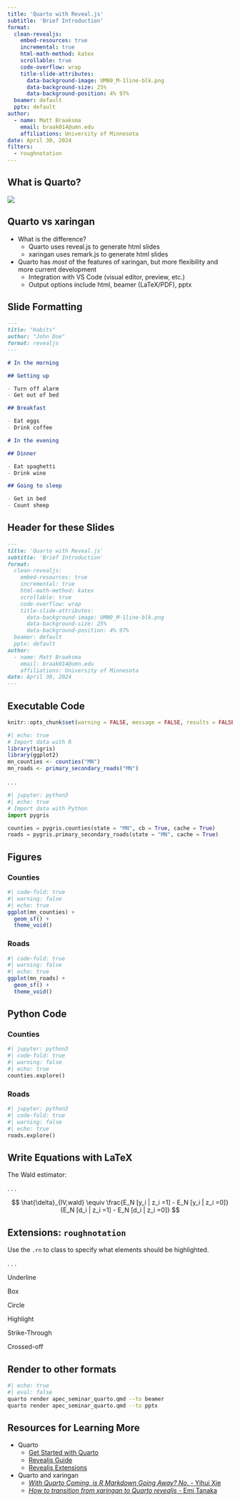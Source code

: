 ```yaml
---
title: 'Quarto with Reveal.js'
subtitle: 'Brief Introduction'
format: 
  clean-revealjs:
    embed-resources: true
    incremental: true
    html-math-method: katex
    scrollable: true
    code-overflow: wrap
    title-slide-attributes: 
      data-background-image: UMN9_M-1line-blk.png
      data-background-size: 25%
      data-background-position: 4% 97%
  beamer: default
  pptx: default
author:
  - name: Matt Braaksma
    email: braak014@umn.edu
    affiliations: University of Minnesota
date: April 30, 2024
filters:
  - roughnotation
---
```



## What is Quarto?

![](images/Screenshot 2024-04-29 at 2.45.52 PM.png)

## Quarto vs xaringan

- What is the difference? 
  - Quarto uses reveal.js to generate html slides 
  - xaringan uses remark.js to generate html slides

- Quarto has *most* of the features of xaringan, but more flexibility and more current development
  - Integration with VS Code (visual editor, preview, etc.)
  - Output options include html, beamer (LaTeX/PDF), pptx



## Slide Formatting

```.markdown
---
title: "Habits"
author: "John Doe"
format: revealjs
---

# In the morning

## Getting up

- Turn off alarm
- Get out of bed

## Breakfast

- Eat eggs
- Drink coffee

# In the evening

## Dinner

- Eat spaghetti
- Drink wine

## Going to sleep

- Get in bed
- Count sheep
```

## Header for these Slides

```.markdown
---
title: 'Quarto with Reveal.js'
subtitle: 'Brief Introduction'
format: 
  clean-revealjs:
    embed-resources: true
    incremental: true
    html-math-method: katex
    scrollable: true
    code-overflow: wrap
    title-slide-attributes: 
      data-background-image: UMN9_M-1line-blk.png
      data-background-size: 25%
      data-background-position: 4% 97%
  beamer: default
  pptx: default
author:
  - name: Matt Braaksma
    email: braak014@umn.edu
    affiliations: University of Minnesota
date: April 30, 2024
---
```

## Executable Code

```r
knitr::opts_chunk$set(warning = FALSE, message = FALSE, results = FALSE) 
```

```r
#| echo: true
# Import data with R
library(tigris)
library(ggplot2)
mn_counties <- counties("MN")
mn_roads <- primary_secondary_roads("MN")
```

. . .

```python
#| jupyter: python3
#| echo: true
# Import data with Python
import pygris

counties = pygris.counties(state = "MN", cb = True, cache = True)
roads = pygris.primary_secondary_roads(state = "MN", cache = True)
```


## Figures

::: {.panel-tabset}

### Counties

```r
#| code-fold: true
#| warning: false
#| echo: true
ggplot(mn_counties) + 
  geom_sf() + 
  theme_void()
```

### Roads

```r
#| code-fold: true
#| warning: false
#| echo: true
ggplot(mn_roads) + 
  geom_sf() + 
  theme_void()
```

:::

## Python Code

::: {.panel-tabset}

### Counties

```python
#| jupyter: python3
#| code-fold: true
#| warning: false
#| echo: true
counties.explore()
```

### Roads

```python
#| jupyter: python3
#| code-fold: true
#| warning: false
#| echo: true
roads.explore()
```

:::


## Write Equations with LaTeX

The Wald estimator:

. . .

$$
\hat{\delta}_{IV,wald} \equiv \frac{E_N [y_i | z_i =1] - E_N [y_i | z_i =0]}{E_N [d_i | z_i =1] - E_N [d_i | z_i =0]}
$$


## Extensions: `roughnotation`

Use the `.rn` to class to specify what elements should be highlighted.

. . . 

[Underline]{.rn rn-type=underline rn-color=red}

[Box]{.rn rn-type=box rn-color=purple}

[Circle]{.rn rn-type=circle rn-color=blue}

[Highlight]{.rn rn-type=highlight}

[Strike-Through]{.rn rn-type=strike-through rn-color=green}

[Crossed-off]{.rn rn-type=crossed-off rn-color=orange}



## Render to other formats

```bash
#| echo: true 
#| eval: false
quarto render apec_seminar_quarto.qmd --to beamer
quarto render apec_seminar_quarto.qmd --to pptx
```

## Resources for Learning More

- Quarto
  - [Get Started with Quarto](https://quarto.org/docs/get-started/)
  - [Revealjs Guide](https://quarto.org/docs/presentations/revealjs/)
  - [Revealjs Extensions](https://quarto.org/docs/extensions/listing-revealjs.html)

- Quarto and xaringan
  - [*With Quarto Coming, is R Markdown Going Away? No.* - Yihui Xie](https://yihui.org/en/2022/04/quarto-r-markdown/)
  - [*How to transition from xaringan to Quarto revealjs* - Emi Tanaka](https://emitanaka.org/blog/2022-07-11-transitioning-from-xaringan-to-quarto-revealjs/transitioning-from-xaringan-to-quarto-revealjs.html)